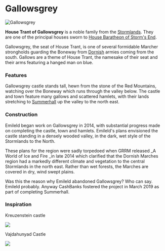 

# Gallowsgrey

<Image src="https://cdn.sanity.io/images/1as7cn02/production/13168511309167e4a4f9751a37c5ad59cde8aaf2-1280x720.png?w=976&h=350&fit=crop&crop=center&auto=format" alt="Gallowsgrey" width={976} height={350}  />

<ProjectDetails
  floatRight
  region="Stormlands"
  house="House Trant"
  type="Castle"
  status="Completed"
  warp="/warp gallowsgrey"
  projectLead="Emileld, fostered by CashBanks"
  dateStarted="June 27, 2014"
  dateCompleted="June 27, 2014"
/>

**House Trant of Gallowsgrey** is a noble family from the [Stormlands](https://westeroscraft.com/wiki/stormlands). They are one of the principal houses sworn to [House Baratheon of Storm's End](https://westeroscraft.com/wiki/stormlands/storms-end).

Gallowsgrey, the seat of House Trant, is one of several formidable Marcher strongholds guarding the Boneway from [Dornish](https://westeroscraft.com/wiki/dorne) armies coming from the south. Gallows are a theme of House Trant, the namesake of their seat and their arms featuring a hanged man on blue.

### Features

Gallowsgrey castle stands tall, hewn from the stone of the Red Mountains, watching over the Boneway which runs through the valley below. The castle and town feature many gallows and scattered hamlets, with their lands stretching to [Summerhall](https://westeroscraft.com/wiki/stormlands/summerhall) up the valley to the north east.

### Construction

Emileld began work on Gallowsgrey in 2014, with substantial progress made on completing the castle, town and hamlets. Emileld's plans envisioned the castle standing in a densely wooded valley, in the dark, wet style of the Stormlands to the North.

These plans for the region were sadly torpedoed when GRRM released _A World of Ice and Fire _in late 2014 which clarified that the Dornish Marches region had a markedly different climate and vegetation to the central Stormlands in the north east. Rather than wet forests, the Marches are covered in dry, wind swept plains.

Was this the reason why Emileld abandoned Gallowsgrey? Who can say. Emileld probably. Anyway CashBanks fostered the project in March 2019 as part of completing Summerhall.

### Inspiration

Kreuzenstein castle


![](https://cdn.sanity.io/images/1as7cn02/production/ed9d5a68f18ce9675abc5346c069ebf2a13bbb98-1077x741.png)

Vajdahunyad Castle  
  



![](https://cdn.sanity.io/images/1as7cn02/production/99beb34651496bcd7efb13d6d5dc06e0e2f96723-742x525.png)